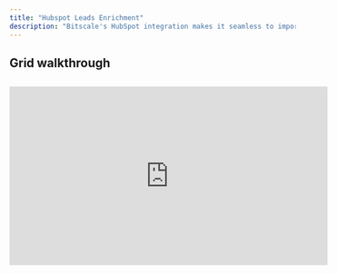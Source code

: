 ```yaml
---
title: "Hubspot Leads Enrichment"
description: "Bitscale's HubSpot integration makes it seamless to import, enrich, and export leads and contacts. With just a few steps, you can bring your data into Bitscale, enrich it using powerful tools, and update your HubSpot records with enriched details. Here’s a walkthrough to get you started."
---
```


## Grid walkthrough

##

<iframe width="560" height="315" src="https://www.youtube.com/embed/pDqH_YMyJEY?si=csE1JF7JrBGX5OYh" title="YouTube video player" frameborder="0" allow="accelerometer; autoplay; clipboard-write; encrypted-media; gyroscope; picture-in-picture; web-share" referrerpolicy="strict-origin-when-cross-origin" allowfullscreen />

***

### **What This Guide Covers**

1. **Setting Up the HubSpot Integration**: A step-by-step process for connecting HubSpot to Bitscale.

2. **Importing Leads and Contacts**: Filtering and importing data from HubSpot into Bitscale.

3. **Enriching Leads**: Adding enriched information to your HubSpot data using Bitscale tools.

4. **Exporting Enriched Data Back to HubSpot**: Updating HubSpot records with enriched details.

***

### **1. Adding the HubSpot Integration**

Connecting your HubSpot account to Bitscale is simple:

* Navigate to the **HubSpot Integration Page** in Bitscale.

* Click **Add Integration** and sign in to HubSpot via the same browser.

* Your HubSpot account will be automatically integrated into Bitscale.

> **Tip**: Ensure you’re signed into the correct HubSpot account before proceeding to avoid configuration issues.

***

### **2. Importing Leads and Contacts**

Once the integration is set up, you can filter and import leads or contacts into Bitscale:

#### **Steps to Import Data**

1. Go to the **Create Grid** section in Bitscale.

2. Choose between:

   * **Import Companies**

   * **Import Contacts**

3. Apply specific filters to target the data you need. For example:

   * Filter companies where the "About Us" field is empty.

4. Preview the results to confirm the filter works as expected.

> **Example**: For this walkthrough, we imported four dummy companies with empty "About Us" fields. After previewing, these companies were imported into a new grid in Bitscale.

***

### **3. Enriching Your Data**

Bitscale’s tools allow you to enhance your HubSpot records by enriching them with additional information.

#### **Steps to Enrich Leads**

1. Add enrichment tools to your grid as **Action Columns**. For example:

   * **Link Scraper Tool**: Fetches a short company description from their website (under 100 words).

2. Run the enrichment action column to populate the additional fields.

> **Example**: The Link Scraper tool provided concise company descriptions for all imported companies. For instance:

* **HubSpot**: A CRM platform that connects businesses with customers efficiently.

***

### **4. Exporting Enriched Data Back to HubSpot**

Once your leads are enriched, you can export them back to HubSpot to update your records.

#### **Steps to Export Data**

1. Add an **Export to HubSpot** action column to your grid.

2. Configure the following settings:

   * **Account**: Select your connected HubSpot account.

   * **Record Type**: Specify whether you’re updating **Companies** or **Contacts**.

   * **Mapping**: Use the unique HubSpot identifier (e.g., HubSpot ID) to ensure accurate mapping between Bitscale and HubSpot.

3. Save the configuration and run the action column.

> **Result**: The enriched data, such as updated "About Us" fields, will sync to your HubSpot account within seconds.

***

### **Real-Time Results**

Once the export is complete:

* Check your HubSpot account to verify updates.

* Refresh the page to see enriched fields populated with the new data.

For example:

* **Before**: "About Us" fields were empty.

* **After**: Updated fields with descriptions pulled directly via Bitscale.

***

### **Why Use Bitscale’s HubSpot Integration?**

1. **Seamless Workflow**: Move data between Bitscale and HubSpot effortlessly.

2. **Advanced Enrichment**: Add meaningful, real-time insights to your leads.

3. **Customizable Filters**: Target and enrich specific segments of your data.

4. **Time-Saving Automation**: Automate updates to HubSpot without manual intervention.

***

### **Get Started Today**

The HubSpot integration on Bitscale empowers you to create enriched, actionable lead profiles with minimal effort. Try it out and let us know your feedback via our community channel.

[Find out how in the Playbook](bitscale.ai)